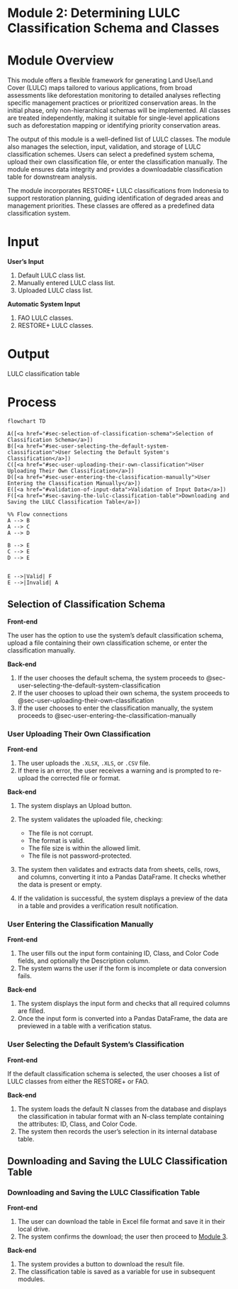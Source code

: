 # Module 2: Determining LULC Classification Schema and Classes {#sec-module-2}

# Module Overview {.unnumbered}

This module offers a flexible framework for generating Land Use/Land Cover (LULC) maps tailored to various applications, from broad assessments like deforestation monitoring to detailed analyses reflecting specific management practices or prioritized conservation areas. In the initial phase, only non-hierarchical schemas will be implemented. All classes are treated independently, making it suitable for single-level applications such as deforestation mapping or identifying priority conservation areas.

The output of this module is a well-defined list of LULC classes. The module also manages the selection, input, validation, and storage of LULC classification schemes. Users can select a predefined system schema, upload their own classification file, or enter the classification manually. The module ensures data integrity and provides a downloadable classification table for downstream analysis.

The module incorporates RESTORE+ LULC classifications from Indonesia to support restoration planning, guiding identification of degraded areas and management priorities. These classes are offered as a predefined data classification system.

# Input {.unnumbered}

**User’s Input**

1.  Default LULC class list.
2.  Manually entered LULC class list.
3.  Uploaded LULC class list.

**Automatic System Input**

1.  FAO LULC classes.
2.  RESTORE+ LULC classes.

# Output {.unnumbered}

LULC classification table

# Process {.unnumbered}

```mermaid
flowchart TD

A([<a href="#sec-selection-of-classification-schema">Selection of Classification Schema</a>])
B([<a href="#sec-user-selecting-the-default-system-classification">User Selecting the Default System's Classification</a>])
C([<a href="#sec-user-uploading-their-own-classification">User Uploading Their Own Classification</a>])
D([<a href="#sec-user-entering-the-classification-manually">User Entering the Classification Manually</a>])
E([<a href="#validation-of-input-data">Validation of Input Data</a>])
F([<a href="#sec-saving-the-lulc-classification-table">Downloading and Saving the LULC Classification Table</a>])

%% Flow connections
A --> B
A --> C
A --> D

B --> E
C --> E
D --> E


E -->|Valid| F
E -->|Invalid| A
```

## Selection of Classification Schema {#sec-selection-of-classification-schema}

**Front-end**

The user has the option to use the system’s default classification schema, upload a file containing their own classification scheme, or enter the classification manually.

**Back-end**

1.  If the user chooses the default schema, the system proceeds to @sec-user-selecting-the-default-system-classification
2.  If the user chooses to upload their own schema, the system proceeds to @sec-user-uploading-their-own-classification
3.  If the user chooses to enter the classification manually, the system proceeds to @sec-user-entering-the-classification-manually

### User Uploading Their Own Classification {#sec-user-uploading-their-own-classification}

**Front-end**

1.  The user uploads the `.XLSX`, `.XLS`, or `.CSV` file.
2.  If there is an error, the user receives a warning and is prompted to re-upload the corrected file or format.

**Back-end**

1.  The system displays an Upload button.

2.  The system validates the uploaded file, checking:

    -   The file is not corrupt.
    -   The format is valid.
    -   The file size is within the allowed limit.
    -   The file is not password-protected.

3.  The system then validates and extracts data from sheets, cells, rows, and columns, converting it into a Pandas DataFrame. It checks whether the data is present or empty.

4.  If the validation is successful, the system displays a preview of the data in a table and provides a verification result notification.

### User Entering the Classification Manually {#sec-user-entering-the-classification-manually}

**Front-end**

1.  The user fills out the input form containing ID, Class, and Color Code fields, and optionally the Description column.
2.  The system warns the user if the form is incomplete or data conversion fails.

**Back-end**

1.  The system displays the input form and checks that all required columns are filled.
2.  Once the input form is converted into a Pandas DataFrame, the data are previewed in a table with a verification status.

### User Selecting the Default System's Classification {#sec-user-selecting-the-default-system-classification}

**Front-end**

If the default classification schema is selected, the user chooses a list of LULC classes from either the RESTORE+ or FAO.

**Back-end**

1.  The system loads the default N classes from the database and displays the classification in tabular format with an N-class template containing the attributes: ID, Class, and Color Code.
2.  The system then records the user's selection in its internal database table.


## Downloading and Saving the LULC Classification Table {#sec-saving-the-lulc-classification-table}

### Downloading and Saving the LULC Classification Table

**Front-end**

1.  The user can download the table in Excel file format and save it in their local drive.
2.  The system confirms the download; the user then proceed to [Module 3](@sec-module-3).

**Back-end**

1.  The system provides a button to download the result file.
2.  The classification table is saved as a variable for use in subsequent modules.
